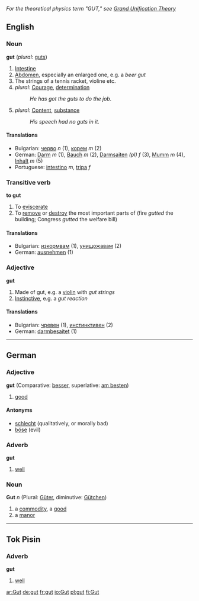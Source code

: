 ''For the theoretical physics term "GUT," see [[Grand Unification Theory]]''

==English==
===Noun===
'''gut''' (''plural:'' [[guts]])

# [[Intestine]]
# [[Abdomen]], especially an enlarged one, e.g. a ''beer gut''
# The strings of a tennis racket, violine etc.
# ''plural:'' [[Courage]], [[determination]]
#: ''He has got the guts to do the job.''
# ''plural:'' [[Content]], [[substance]]
#: ''His speech had no guts in it.''

====Translations====
*Bulgarian: [[черво]] ''n'' (1), [[корем]] ''m'' (2)
*German: [[Darm]] ''m'' (1), [[Bauch]] ''m'' (2), [[Darmsaiten]] ''(pl)'' ''f'' (3), [[Mumm]] ''m'' (4), [[Inhalt]] ''m'' (5)
*Portuguese: [[intestino]] ''m'', [[tripa]] ''f''

===Transitive verb===
'''to gut'''

# To [[eviscerate]]
# To [[remove]] or [[destroy]] the most important parts of (fire ''gutted'' the building; Congress ''gutted'' the welfare bill)

====Translations====
*Bulgarian: [[изкормвам]] (1), [[унищожавам]] (2)
*German: [[ausnehmen]] (1) 

===Adjective===
'''gut'''

# Made of gut, e.g. a [[violin]] with ''gut strings''
# [[Instinctive]], e.g. a ''gut reaction''

====Translations====
*Bulgarian: [[чревен]] (1), [[инстинктивен]] (2)
*German: [[darmbesaitet]] (1)

----

==German==
===Adjective===
'''gut''' (Comparative: [[besser]], superlative: [[am besten]])

# [[good]]

====Antonyms====
*[[schlecht]] (qualitatively, or morally bad)
*[[böse]] (evil)

===Adverb===
'''gut'''

# [[well]]

===Noun===
'''Gut''' ''n'' (Plural: [[Güter]], diminutive: [[Gütchen]])

# a [[commodity]], a [[good]]
# a [[manor]]

----

==Tok Pisin==
===Adverb===
'''gut'''

# [[well]]

[[ar:Gut]]
[[de:gut]]
[[fr:gut]]
[[io:Gut]]
[[pl:gut]]
[[fi:Gut]]